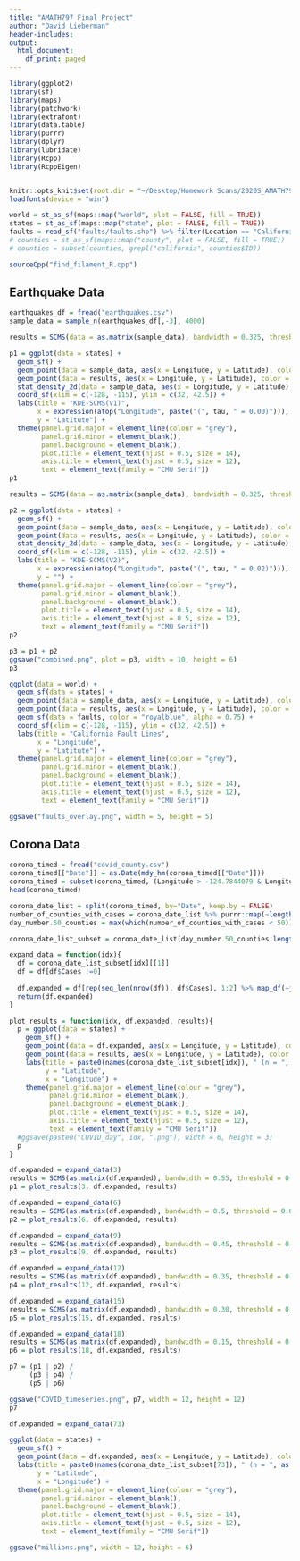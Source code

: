 ```yaml
---
title: "AMATH797 Final Project"
author: "David Lieberman"
header-includes:
output:
  html_document:
    df_print: paged
---
```


```r
library(ggplot2)
library(sf)
library(maps)
library(patchwork)
library(extrafont)
library(data.table)
library(purrr)
library(dplyr)
library(lubridate)
library(Rcpp)
library(RcppEigen)


knitr::opts_knit$set(root.dir = "~/Desktop/Homework Scans/2020S_AMATH797/Project")
loadfonts(device = "win")
```

```r
world = st_as_sf(maps::map("world", plot = FALSE, fill = TRUE))
states = st_as_sf(maps::map("state", plot = FALSE, fill = TRUE))
faults = read_sf("faults/faults.shp") %>% filter(Location == "California" & linetype == "Well Constrained") %>% select(geometry)
# counties = st_as_sf(maps::map("county", plot = FALSE, fill = TRUE))
# counties = subset(counties, grepl("california", counties$ID))
```

```r
sourceCpp("find_filament_R.cpp")
```

## Earthquake Data
```r
earthquakes_df = fread("earthquakes.csv")
sample_data = sample_n(earthquakes_df[,-3], 4000)
```

```r
results = SCMS(data = as.matrix(sample_data), bandwidth = 0.325, threshold = 0.0, max_iterations = 10000, epsilon = 0.0001, print_iter = FALSE)
```

```r
p1 = ggplot(data = states) +
  geom_sf() +
  geom_point(data = sample_data, aes(x = Longitude, y = Latitude), color = "black") + 
  geom_point(data = results, aes(x = Longitude, y = Latitude), color = "red") +
  stat_density_2d(data = sample_data, aes(x = Longitude, y = Latitude), alpha = 0.75, color = "springgreen3") +
  coord_sf(xlim = c(-128, -115), ylim = c(32, 42.5)) +
  labs(title = "KDE-SCMS(V1)",
       x = expression(atop("Longitude", paste("(", tau, " = 0.00)"))),
       y = "Latitute") +
  theme(panel.grid.major = element_line(colour = "grey"),
        panel.grid.minor = element_blank(),
        panel.background = element_blank(),
        plot.title = element_text(hjust = 0.5, size = 14),
        axis.title = element_text(hjust = 0.5, size = 12),
        text = element_text(family = "CMU Serif"))
p1
```

```r
results = SCMS(data = as.matrix(sample_data), bandwidth = 0.325, threshold = 0.02, max_iterations = 10000, epsilon = 0.0001, print_iter = FALSE)
```

```r
p2 = ggplot(data = states) +
  geom_sf() +
  geom_point(data = sample_data, aes(x = Longitude, y = Latitude), color = "black") + 
  geom_point(data = results, aes(x = Longitude, y = Latitude), color = "red") +
  stat_density_2d(data = sample_data, aes(x = Longitude, y = Latitude), alpha = 0.75, color = "springgreen3") +
  coord_sf(xlim = c(-128, -115), ylim = c(32, 42.5)) +
  labs(title = "KDE-SCMS(V2)",
       x = expression(atop("Longitude", paste("(", tau, " = 0.02)"))),
       y = "") +
  theme(panel.grid.major = element_line(colour = "grey"),
        panel.grid.minor = element_blank(),
        panel.background = element_blank(),
        plot.title = element_text(hjust = 0.5, size = 14),
        axis.title = element_text(hjust = 0.5, size = 12),
        text = element_text(family = "CMU Serif"))
p2
```

```r
p3 = p1 + p2
ggsave("combined.png", plot = p3, width = 10, height = 6)
p3
```

```r
ggplot(data = world) +
  geom_sf(data = states) +
  geom_point(data = sample_data, aes(x = Longitude, y = Latitude), color = "black") + 
  geom_point(data = results, aes(x = Longitude, y = Latitude), color = "red") +
  geom_sf(data = faults, color = "royalblue", alpha = 0.75) +
  coord_sf(xlim = c(-128, -115), ylim = c(32, 42.5)) +
  labs(title = "California Fault Lines",
       x = "Longitude",
       y = "Latitute") +
  theme(panel.grid.major = element_line(colour = "grey"),
        panel.grid.minor = element_blank(),
        panel.background = element_blank(),
        plot.title = element_text(hjust = 0.5, size = 14),
        axis.title = element_text(hjust = 0.5, size = 12),
        text = element_text(family = "CMU Serif"))

ggsave("faults_overlay.png", width = 5, height = 5)
```


## Corona Data
```r
corona_timed = fread("covid_county.csv")
corona_timed[["Date"]] = as.Date(mdy_hm(corona_timed[["Date"]]))
corona_timed = subset(corona_timed, (Longitude > -124.7844079 & Longitude < -66.9513812) & (Latitude < 49.3457868 & Latitude > 24.7433195))
head(corona_timed)
```

```r
corona_date_list = split(corona_timed, by="Date", keep.by = FALSE)
number_of_counties_with_cases = corona_date_list %>% purrr::map(~length(which(select(., Cases) != 0))) %>% unlist %>% unname
day_number.50_counties = max(which(number_of_counties_with_cases < 50))

corona_date_list_subset = corona_date_list[day_number.50_counties:length(corona_date_list)]
```

```r
expand_data = function(idx){
  df = corona_date_list_subset[idx][[1]]
  df = df[df$Cases !=0]
  
  df.expanded = df[rep(seq_len(nrow(df)), df$Cases), 1:2] %>% map_df(~jitter(., factor = 0.1))
  return(df.expanded)
}
```

```r
plot_results = function(idx, df.expanded, results){
  p = ggplot(data = states) +
    geom_sf() +
    geom_point(data = df.expanded, aes(x = Longitude, y = Latitude), color = "black") + 
    geom_point(data = results, aes(x = Longitude, y = Latitude), color = "red") +
    labs(title = paste0(names(corona_date_list_subset[idx]), " (n = ", as.character(nrow(df.expanded)), ")"),
         y = "Latitude",
         x = "Longitude") +
    theme(panel.grid.major = element_line(colour = "grey"),
          panel.grid.minor = element_blank(),
          panel.background = element_blank(),
          plot.title = element_text(hjust = 0.5, size = 14),
          axis.title = element_text(hjust = 0.5, size = 12),
          text = element_text(family = "CMU Serif"))
  #ggsave(paste0("COVID_day", idx, ".png"), width = 6, height = 3)
  p
}
```


```r
df.expanded = expand_data(3)
results = SCMS(as.matrix(df.expanded), bandwidth = 0.55, threshold = 0.025, max_iterations = 10000, epsilon = 0.001, print_iter = FALSE)
p1 = plot_results(3, df.expanded, results)
```

```r
df.expanded = expand_data(6)
results = SCMS(as.matrix(df.expanded), bandwidth = 0.5, threshold = 0.025, max_iterations = 10000, epsilon = 0.001, print_iter = FALSE)
p2 = plot_results(6, df.expanded, results)
```

```r
df.expanded = expand_data(9)
results = SCMS(as.matrix(df.expanded), bandwidth = 0.45, threshold = 0.025, max_iterations = 10000, epsilon = 0.001, print_iter = FALSE)
p3 = plot_results(9, df.expanded, results)
```

```r
df.expanded = expand_data(12)
results = SCMS(as.matrix(df.expanded), bandwidth = 0.35, threshold = 0.025, max_iterations = 10000, epsilon = 0.001, print_iter = FALSE)
p4 = plot_results(12, df.expanded, results)
```

```r
df.expanded = expand_data(15)
results = SCMS(as.matrix(df.expanded), bandwidth = 0.30, threshold = 0.015, max_iterations = 10000, epsilon = 0.001, print_iter = FALSE)
p5 = plot_results(15, df.expanded, results)
```

```r
df.expanded = expand_data(18)
results = SCMS(as.matrix(df.expanded), bandwidth = 0.15, threshold = 0.0125, max_iterations = 10000, epsilon = 0.001, print_iter = FALSE)
p6 = plot_results(18, df.expanded, results)
```

```r
p7 = (p1 | p2) /
     (p3 | p4) /
     (p5 | p6)

ggsave("COVID_timeseries.png", p7, width = 12, height = 12)
p7
```


```r
df.expanded = expand_data(73)

ggplot(data = states) +
  geom_sf() +
  geom_point(data = df.expanded, aes(x = Longitude, y = Latitude), color = "black") + 
  labs(title = paste0(names(corona_date_list_subset[73]), " (n = ", as.character(nrow(df.expanded)), ")"),
       y = "Latitude",
       x = "Longitude") +
  theme(panel.grid.major = element_line(colour = "grey"),
        panel.grid.minor = element_blank(),
        panel.background = element_blank(),
        plot.title = element_text(hjust = 0.5, size = 14),
        axis.title = element_text(hjust = 0.5, size = 12),
        text = element_text(family = "CMU Serif"))

ggsave("millions.png", width = 12, height = 6)
```
